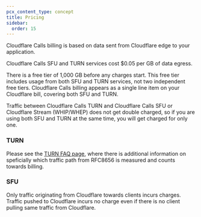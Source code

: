 ```yaml
---
pcx_content_type: concept
title: Pricing
sidebar:
  order: 15
---
```


Cloudflare Calls billing is based on data sent from Cloudflare edge to your application.

Cloudflare Calls SFU and TURN services cost $0.05 per GB of data egress.

There is a free tier of 1,000 GB before any charges start. This free tier includes usage from both SFU and TURN services, not two independent free tiers. Cloudflare Calls billing appears as a single line item on your Cloudflare bill, covering both SFU and TURN.

Traffic between Cloudflare Calls TURN and Cloudflare Calls SFU or Cloudflare Stream (WHIP/WHEP) does not get double charged, so if you are using both SFU and TURN at the same time, you will get charged for only one.

### TURN

Please see the [TURN FAQ page](/calls/turn/faq), where there is additional information on speficially which traffic path from RFC8656 is measured and counts towards billing.

### SFU

Only traffic originating from Cloudflare towards clients incurs charges. Traffic pushed to Cloudflare incurs no charge even if there is no client pulling same traffic from Cloudflare.
